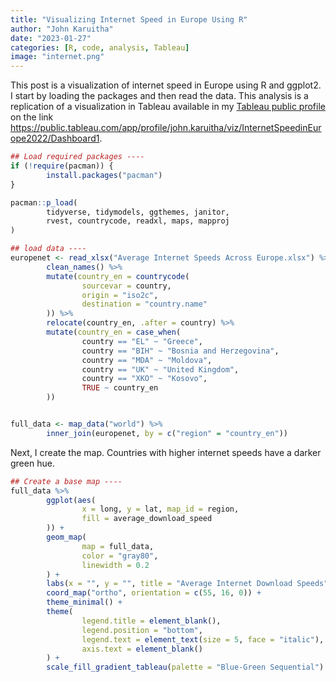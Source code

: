 ```yaml
---
title: "Visualizing Internet Speed in Europe Using R"
author: "John Karuitha"
date: "2023-01-27"
categories: [R, code, analysis, Tableau]
image: "internet.png"
---
```


This post is a visualization of internet speed in Europe using R and ggplot2. I start by loading the packages and then read the data. This analysis is a replication of a visualization in Tableau available in my [Tableau public profile](https://public.tableau.com/app/profile/john.karuitha/viz/InternetSpeedinEurope2022/Dashboard1) on the link <https://public.tableau.com/app/profile/john.karuitha/viz/InternetSpeedinEurope2022/Dashboard1>.

```r
## Load required packages ----
if (!require(pacman)) {
        install.packages("pacman")
}

pacman::p_load(
        tidyverse, tidymodels, ggthemes, janitor,
        rvest, countrycode, readxl, maps, mapproj
)

## load data ----
europenet <- read_xlsx("Average Internet Speeds Across Europe.xlsx") %>%
        clean_names() %>%
        mutate(country_en = countrycode(
                sourcevar = country,
                origin = "iso2c",
                destination = "country.name"
        )) %>%
        relocate(country_en, .after = country) %>%
        mutate(country_en = case_when(
                country == "EL" ~ "Greece",
                country == "BIH" ~ "Bosnia and Herzegovina",
                country == "MDA" ~ "Moldova",
                country == "UK" ~ "United Kingdom",
                country == "XKO" ~ "Kosovo",
                TRUE ~ country_en
        ))


full_data <- map_data("world") %>%
        inner_join(europenet, by = c("region" = "country_en"))

```

Next, I create the map. Countries with higher internet speeds have a darker green hue.

```r
## Create a base map ----
full_data %>%
        ggplot(aes(
                x = long, y = lat, map_id = region,
                fill = average_download_speed
        )) +
        geom_map(
                map = full_data,
                color = "gray80",
                linewidth = 0.2
        ) +
        labs(x = "", y = "", title = "Average Internet Download Speeds") +
        coord_map("ortho", orientation = c(55, 16, 0)) +
        theme_minimal() +
        theme(
                legend.title = element_blank(),
                legend.position = "bottom",
                legend.text = element_text(size = 5, face = "italic"),
                axis.text = element_blank()
        ) +
        scale_fill_gradient_tableau(palette = "Blue-Green Sequential")
```
